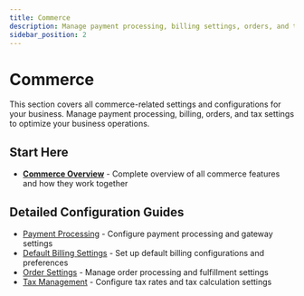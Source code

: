 ```yaml
---
title: Commerce
description: Manage payment processing, billing settings, orders, and tax configurations
sidebar_position: 2
---
```


# Commerce

This section covers all commerce-related settings and configurations for your business. Manage payment processing, billing, orders, and tax settings to optimize your business operations.

## Start Here

- [**Commerce Overview**](./commerce-overview.md) - Complete overview of all commerce features and how they work together

## Detailed Configuration Guides

- [Payment Processing](./vendasta-payments/index.mdx) - Configure payment processing and gateway settings
- [Default Billing Settings](./default-billing-settings/index.mdx) - Set up default billing configurations and preferences
- [Order Settings](./order-settings/index.mdx) - Manage order processing and fulfillment settings
- [Tax Management](./tax-rates/index.mdx) - Configure tax rates and tax calculation settings

